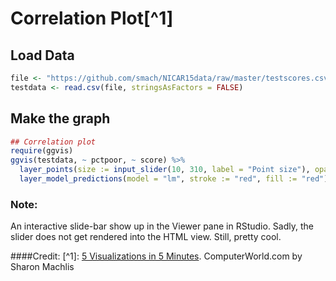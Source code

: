 # Correlation Plot[^1]

## Load Data
```r
file <- "https://github.com/smach/NICAR15data/raw/master/testscores.csv"
testdata <- read.csv(file, stringsAsFactors = FALSE)
```

## Make the graph
```r
## Correlation plot
require(ggvis)
ggvis(testdata, ~ pctpoor, ~ score) %>%
  layer_points(size := input_slider(10, 310, label = "Point size"), opacity := input_slider(0, 1, label = "Point opacity")) %>%
  layer_model_predictions(model = "lm", stroke := "red", fill := "red")
```

### Note:
An interactive slide-bar show up in the Viewer pane in RStudio.  Sadly, the slider does not get rendered into the HTML view.  Still, pretty cool.


####Credit: 
[^1]: [5 Visualizations in 5 Minutes](http://www.computerworld.com/article/2893271/business-intelligence/5-data-visualizations-in-5-minutes-each-in-5-lines-or-less-of-r.html). ComputerWorld.com by Sharon Machlis
